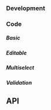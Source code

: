 


### Development

### Code

##### Basic

<SelectPlayground />

##### Editable

<SelectEditablePlayground />

##### Multiselect

<SelectMultiplePlayground />

##### Validation

<ApiTableSinceTag message="2.6.0" />

<SelectValidationPlayground />

## API

<PropsApi />
<ItemPropsApi />
